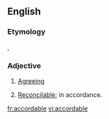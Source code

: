 ==English==

===Etymology===
{{etyl|fro|en}} {{term|acordable|lang=fro}}, {{etyl|fr|en}} {{term|accordable|lang=fr}}

===Adjective===
{{en-adj}}

# {{context|obsolete|lang=en}} [[agreeing|Agreeing]]
#: {{rfquotek|Geoffrey Chaucer}}
# {{cx|obsolete|lang=en}} [[reconcilable|Reconcilable]]; in accordance.

[[fr:accordable]]
[[vi:accordable]]